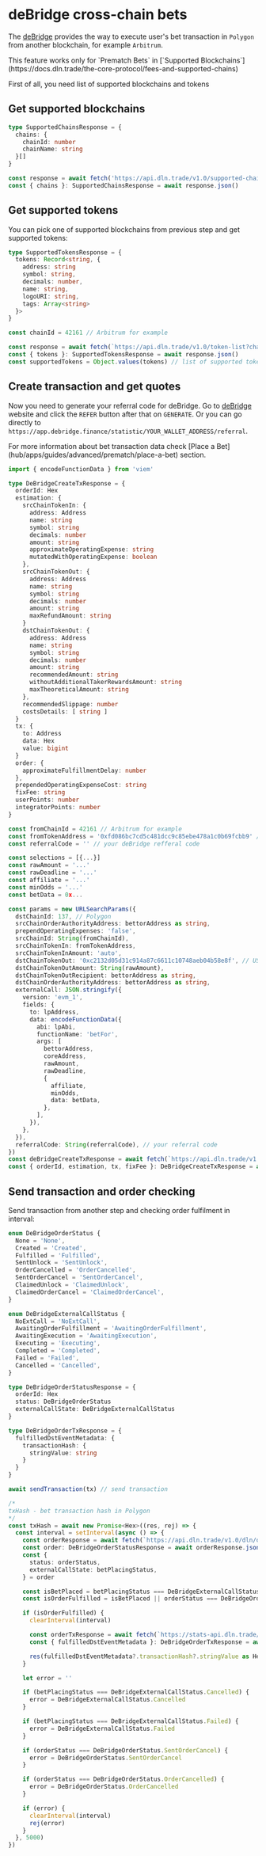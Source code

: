 
# deBridge cross-chain bets

The [deBridge](https://docs.dln.trade/dln-api/quick-start-guide) provides the way to execute user's bet transaction in `Polygon` from another blockchain, for example `Arbitrum`.

<Callout type="warning">
  This feature works only for `Prematch Bets` in [`Supported Blockchains`](https://docs.dln.trade/the-core-protocol/fees-and-supported-chains)
</Callout>

First of all, you need list of supported blockchains and tokens

## Get supported blockchains

```ts
type SupportedChainsResponse = {
  chains: {
    chainId: number
    chainName: string
  }[]
}

const response = await fetch('https://api.dln.trade/v1.0/supported-chains-info')
const { chains }: SupportedChainsResponse = await response.json()
```

## Get supported tokens
You can pick one of supported blockchains from previous step and get supported tokens:

```ts
type SupportedTokensResponse = {
  tokens: Record<string, {
    address: string
    symbol: string,
    decimals: number,
    name: string,
    logoURI: string,
    tags: Array<string>
  }>
}

const chainId = 42161 // Arbitrum for example

const response = await fetch(`https://api.dln.trade/v1.0/token-list?chainId=${chainId}`)
const { tokens }: SupportedTokensResponse = await response.json()
const supportedTokens = Object.values(tokens) // list of supported tokens
```
## Create transaction and get quotes

Now you need to generate your referral code for deBridge. Go to [deBridge](https://app.debridge.finance) website and click the `REFER` button after that on `GENERATE`. Or you can go directly to `https://app.debridge.finance/statistic/YOUR_WALLET_ADDRESS/referral`.

<Callout type="info">
  For more information about bet transaction data check [Place a Bet](hub/apps/guides/advanced/prematch/place-a-bet) section.
</Callout>

```ts
import { encodeFunctionData } from 'viem'

type DeBridgeCreateTxResponse = {
  orderId: Hex
  estimation: {
    srcChainTokenIn: {
      address: Address
      name: string
      symbol: string
      decimals: number
      amount: string
      approximateOperatingExpense: string
      mutatedWithOperatingExpense: boolean
    },
    srcChainTokenOut: {
      address: Address
      name: string
      symbol: string
      decimals: number
      amount: string
      maxRefundAmount: string
    }
    dstChainTokenOut: {
      address: Address
      name: string
      symbol: string
      decimals: number
      amount: string
      recommendedAmount: string
      withoutAdditionalTakerRewardsAmount: string
      maxTheoreticalAmount: string
    },
    recommendedSlippage: number
    costsDetails: [ string ]
  }
  tx: {
    to: Address
    data: Hex
    value: bigint
  }
  order: {
    approximateFulfillmentDelay: number
  },
  prependedOperatingExpenseCost: string
  fixFee: string
  userPoints: number
  integratorPoints: number
}

const fromChainId = 42161 // Arbitrum for example
const fromTokenAddress = '0xfd086bc7cd5c481dcc9c85ebe478a1c0b69fcbb9' // USDT
const referralCode = '' // your deBridge refferal code

const selections = [{...}] 
const rawAmount = '...'
const rawDeadline = '...'
const affiliate = '...'
const minOdds = '...'
const betData = 0x...

const params = new URLSearchParams({
  dstChainId: 137, // Polygon
  srcChainOrderAuthorityAddress: bettorAddress as string,
  prependOperatingExpenses: 'false',
  srcChainId: String(fromChainId),
  srcChainTokenIn: fromTokenAddress,
  srcChainTokenInAmount: 'auto',
  dstChainTokenOut: '0xc2132d05d31c914a87c6611c10748aeb04b58e8f', // USDT in Polygon
  dstChainTokenOutAmount: String(rawAmount),
  dstChainTokenOutRecipient: bettorAddress as string,
  dstChainOrderAuthorityAddress: bettorAddress as string,
  externalCall: JSON.stringify({
    version: 'evm_1',
    fields: {
      to: lpAddress,
      data: encodeFunctionData({
        abi: lpAbi,
        functionName: 'betFor',
        args: [
          bettorAddress,
          coreAddress,
          rawAmount,
          rawDeadline,
          {
            affiliate,
            minOdds,
            data: betData,
          },
        ],
      }),
    },
  }),
  referralCode: String(referralCode), // your referral code
})
const deBridgeCreateTxResponse = await fetch(`https://api.dln.trade/v1.0/dln/order/create-tx?${params}`)
const { orderId, estimation, tx, fixFee }: DeBridgeCreateTxResponse = await deBridgeCreateTxResponse.json()
```

## Send transaction and order checking

Send transaction from another step and checking order fulfilment in interval:

```ts
enum DeBridgeOrderStatus {
  None = 'None',
  Created = 'Created',
  Fulfilled = 'Fulfilled',
  SentUnlock = 'SentUnlock',
  OrderCancelled = 'OrderCancelled',
  SentOrderCancel = 'SentOrderCancel',
  ClaimedUnlock = 'ClaimedUnlock',
  ClaimedOrderCancel = 'ClaimedOrderCancel',
}

enum DeBridgeExternalCallStatus {
  NoExtCall = 'NoExtCall',
  AwaitingOrderFulfillment = 'AwaitingOrderFulfillment',
  AwaitingExecution = 'AwaitingExecution',
  Executing = 'Executing',
  Completed = 'Completed',
  Failed = 'Failed',
  Cancelled = 'Cancelled',
}

type DeBridgeOrderStatusResponse = {
  orderId: Hex
  status: DeBridgeOrderStatus
  externalCallState: DeBridgeExternalCallStatus
}

type DeBridgeOrderTxResponse = {
  fulfilledDstEventMetadata: {
    transactionHash: {
      stringValue: string
    }
  }
}

await sendTransaction(tx) // send transaction

/*
txHash - bet transaction hash in Polygon
*/
const txHash = await new Promise<Hex>((res, rej) => {
  const interval = setInterval(async () => {
    const orderResponse = await fetch(`https://api.dln.trade/v1.0/dln/order/${orderId}`)
    const order: DeBridgeOrderStatusResponse = await orderResponse.json()
    const {
      status: orderStatus,
      externalCallState: betPlacingStatus,
    } = order

    const isBetPlaced = betPlacingStatus === DeBridgeExternalCallStatus.Completed
    const isOrderFulfilled = isBetPlaced || orderStatus === DeBridgeOrderStatus.Fulfilled || orderStatus === DeBridgeOrderStatus.ClaimedUnlock

    if (isOrderFulfilled) {
      clearInterval(interval)

      const orderTxResponse = await fetch(`https://stats-api.dln.trade/api/orders/${orderId}`)
      const { fulfilledDstEventMetadata }: DeBridgeOrderTxResponse = await orderTxResponse.json()

      res(fulfilledDstEventMetadata?.transactionHash?.stringValue as Hex)
    }

    let error = ''

    if (betPlacingStatus === DeBridgeExternalCallStatus.Cancelled) {
      error = DeBridgeExternalCallStatus.Cancelled
    }

    if (betPlacingStatus === DeBridgeExternalCallStatus.Failed) {
      error = DeBridgeExternalCallStatus.Failed
    }

    if (orderStatus === DeBridgeOrderStatus.SentOrderCancel) {
      error = DeBridgeOrderStatus.SentOrderCancel
    }

    if (orderStatus === DeBridgeOrderStatus.OrderCancelled) {
      error = DeBridgeOrderStatus.OrderCancelled
    }

    if (error) {
      clearInterval(interval)
      rej(error)
    }
  }, 5000)
})
```
